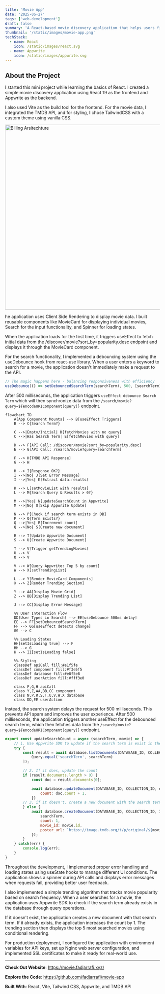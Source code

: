 ```yaml
---
title: 'Movie App'
date: '2025-06-27'
tags: ['web-development']
draft: false
summary: 'A React-based movie discovery application that helps users find movies through intelligent search and trending algorithms. Built with React 19, Vite, and TailwindCSS, the app integrates TMDB API for movie data and uses Appwrite as the backend database.'
thumbnail: '/static/images/movie-app.png'
techStack:
  - name: React
    icon: /static/images/react.svg
  - name: Appwrite
    icon: /static/images/appwrite.svg
---
```


## About the Project

I started this mini project while learning the basics of React. I created a simple movie discovery application using React 19 as the frontend and Appwrite as the backend.

I also used Vite as the build tool for the frontend. For the movie data, I integrated the TMDB API, and for styling, I chose TailwindCSS with a custom theme using vanilla CSS.

<div className="flex justify-center">
  <img src="/static/images/movie-app-preview.png" alt="Billing Arsitechture" width="600" />
</div>

he application uses Client Side Rendering to display movie data. I built reusable components like MovieCard for displaying individual movies, Search for the input functionality, and Spinner for loading states.

When the application loads for the first time, it triggers useEffect to fetch initial data from the /discover/movie?sort_by=popularity.desc endpoint and displays it through the MovieCard component.

For the search functionality, I implemented a debouncing system using the useDebounce hook from react-use library. When a user enters a keyword to search for a movie, the application doesn't immediately make a request to the API.

```js
// The magic happens here - balancing responsiveness with efficiency
useDebounce(() => setDebouncedSearchTerm(searchTerm), 500, [searchTerm]);
```

After 500 milliseconds, the application triggers `useEffect debounce Search Term` which will then synchronize data from the `/search/movie?query=${encodeURIComponent(query)}` endpoint.

```mermaid
flowchart TD
    A[App Component Mounts] --> B[useEffect Triggers]
    B --> C{Search Term?}

    C -->|Empty/Initial| D[fetchMovies with no query]
    C -->|Has Search Term| E[fetchMovies with query]

    D --> F[API Call: /discover/movie?sort_by=popularity.desc]
    E --> G[API Call: /search/movie?query=searchTerm]

    F --> H[TMDB API Response]
    G --> H

    H --> I{Response OK?}
    I -->|No| J[Set Error Message]
    I -->|Yes| K[Extract data.results]

    K --> L[setMovieList with results]
    L --> M{Search Query & Results > 0?}

    M -->|Yes| N[updateSearchCount in Appwrite]
    M -->|No| O[Skip Appwrite Update]

    N --> P[Check if search term exists in DB]
    P --> Q{Term Exists?}
    Q -->|Yes| R[Increment count]
    Q -->|No| S[Create new document]

    R --> T[Update Appwrite Document]
    S --> U[Create Appwrite Document]

    T --> V[Trigger getTrendingMovies]
    U --> V
    O --> V

    V --> W[Query Appwrite: Top 5 by count]
    W --> X[setTrendingList]

    L --> Y[Render MovieCard Components]
    X --> Z[Render Trending Section]

    Y --> AA[Display Movie Grid]
    Z --> BB[Display Trending List]

    J --> CC[Display Error Message]

    %% User Interaction Flow
    DD[User Types in Search] --> EE[useDebounce 500ms delay]
    EE --> FF[setDebouncedSearchTerm]
    FF --> GG[useEffect detects change]
    GG --> C

    %% Loading States
    HH[setIsLoading true] --> F
    HH --> G
    H --> II[setIsLoading false]

    %% Styling
    classDef apiCall fill:#e1f5fe
    classDef component fill:#f3e5f5
    classDef database fill:#e8f5e8
    classDef userAction fill:#fff3e0

    class F,G,H apiCall
    class Y,Z,AA,BB,CC component
    class N,P,R,S,T,U,V,W,X database
    class DD,EE userAction
```

Instead, the search system delays the request for 500 milliseconds. This prevents API spam and improves the user experience. After 500 milliseconds, the application triggers another useEffect for the debounced search term, which then fetches data from the `/search/movie?query=${encodeURIComponent(query)}` endpoint.

```js
export const updateSearchCount = async (searchTerm, movie) => {
    // 1. Use Appwrite SDK to update if the search term is exist in the database
    try {
        const result = await database.listDocuments(DATABASE_ID, COLLECTION_ID, [
            Query.equal('searchTerm', searchTerm)
        ]);

        // 2. If it does, update the count
        if (result.documents.length > 0) {
            const doc = result.documents[0];

            await database.updateDocument(DATABASE_ID, COLLECTION_ID, doc.$id, {
                count: doc.count + 1,
            })
        // 3. if it doesn't, create a new document with the search term and count as 1
        } else {
            await database.createDocument(DATABASE_ID, COLLECTION_ID, ID.unique(), {
                searchTerm,
                count: 1,
                movie_id: movie.id,
                poster_url: `https://image.tmdb.org/t/p/original/${movie.poster_path}`,
            });
        }
    } catch(err) {
        console.log(err);
    }
}
```

Throughout the development, I implemented proper error handling and loading states using useState hooks to manage different UI conditions. The application shows a spinner during API calls and displays error messages when requests fail, providing better user feedback.

I also implemented a simple trending algorithm that tracks movie popularity based on search frequency. When a user searches for a movie, the application uses Appwrite SDK to check if the search term already exists in the database through query operations.

If it doesn't exist, the application creates a new document with that search term. If it already exists, the application increases the count by 1. The trending section then displays the top 5 most searched movies using conditional rendering.

For production deployment, I configured the application with environment variables for API keys, set up Nginx web server configuration, and implemented SSL certificates to make it ready for real-world use.

---

**Check Out Website**: https://movie.fadjarrafi.xyz/

**Explore the Code**: https://github.com/fadjarrafi/movie-app

**Built With**: React, Vite, Tailwind CSS, Appwrite, and TMDB API

